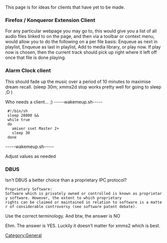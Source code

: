 This page is for ideas for clients that have yet to be made. 

=== Firefox / Konqueror Extension Client ===

For any particular webpage you may go to, this would give you a list of all audio files linked to on the page, and then via a toolbar or context menu, would allow you to do the following on a per file basis: Enqueue as next in playlist, Enqueue as last in playlist, Add to media library, or play now. If play now is chosen, then the current track should pick up right where it left off once that file is done playing.

=== Alarm Clock client === 

This should fade up the music over a period of 10 minutes to maximise dream recall. (sleep 30m; xmms2d stop works pretty well for going to sleep ;D )

Who needs a client... ;)
-----wakemeup.sh-----
  #!/bin/sh
  sleep 28800 &&
  while true
  do
    amixer sset Master 2+
    sleep 30
  done
-----wakemeup.sh-----

Adjust values as needed

=== DBUS ===

Isn't DBUS a better choice than a proprietary IPC protocol?
 
 Proprietary Software:
 Software which is privately owned or controlled is known as proprietary software. However, the extent to which proprietary 
 rights can be claimed or maintained in relation to software is a matter of considerable controversy (see software patent debate).

Use the correct terminology. And btw, the answer is NO

Ehm. The answer is YES. Luckily it doesn't matter for xmms2 which is best.

[[Category:General]]